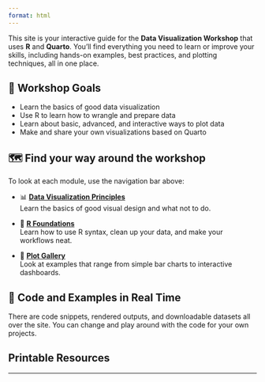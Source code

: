 ```yaml
---
format: html
---
```




 This site is your interactive guide for the **Data Visualization Workshop** that uses **R** and **Quarto**.  You'll find everything you need to learn or improve your skills, including hands-on examples, best practices, and plotting techniques, all in one place.

## 🎯 Workshop Goals

 - Learn the basics of good data visualization
 - Use R to learn how to wrangle and prepare data
 - Learn about basic, advanced, and interactive ways to plot data
 - Make and share your own visualizations based on Quarto

## 🗺️  Find your way around the workshop

 To look at each module, use the navigation bar above:

 - 📊 **[Data Visualization Principles](data-visualization/intro.qmd)**   
   Learn the basics of good visual design and what not to do.

 - 🧬 **[R Foundations](r-foundations/getting-started.qmd)**  
   Learn how to use R syntax, clean up your data, and make your workflows neat.

 - 🎨 **[Plot Gallery](plot-gallery/basic.qmd)**  
   Look at examples that range from simple bar charts to interactive dashboards.

## 🧪 Code and Examples in Real Time

 There are code snippets, rendered outputs, and downloadable datasets all over the site.  You can change and play around with the code for your own projects.

## Printable Resources

 ---